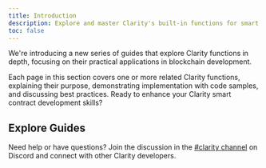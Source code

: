 ```yaml
---
title: Introduction
description: Explore and master Clarity's built-in functions for smart contract development.
toc: false
---
```



<Callout title="New series" type="info">
We're introducing a new series of guides that explore Clarity functions in depth, focusing on their practical applications in blockchain development.
</Callout>

Each page in this section covers one or more related Clarity functions, explaining their purpose, demonstrating implementation with code samples, and discussing best practices. Ready to enhance your Clarity smart contract development skills?

## Explore Guides

<Cards>
  <SecondaryCard
    href="/stacks/clarity/basic-arithmetic"
    title="Arithmetic operations"
    description="Master basic and advanced arithmetic functions for precise calculations in smart contracts."
  />
  <SecondaryCard
    href="/stacks/clarity/access-control"
    title="Access control"
    description="Manage permissions and control access for smart contracts."
  />
  <SecondaryCard
    href="/stacks/clarity/handling-optionals-and-errors"
    title="Handling optionals and errors"
    description="Safely handling optional values and error cases in Clarity smart contracts."
  />
</Cards>

Need help or have questions? Join the discussion in the [#clarity channel](https://stacks.chat) on Discord and connect with other Clarity developers.

